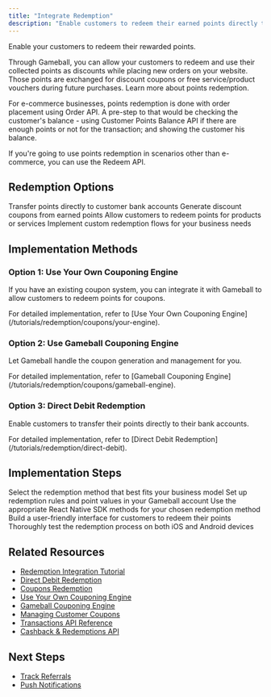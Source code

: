 ```yaml
---
title: "Integrate Redemption"
description: "Enable customers to redeem their earned points directly through your React Native app"
---
```


Enable your customers to redeem their rewarded points.

Through Gameball, you can allow your customers to redeem and use their collected points as discounts while placing new orders on your website. Those points are exchanged for discount coupons or free service/product vouchers during future purchases. Learn more about points redemption.

For e-commerce businesses, points redemption is done with order placement using Order API. A pre-step to that would be checking the customer's balance - using Customer Points Balance API if there are enough points or not for the transaction; and showing the customer his balance.

If you're going to use points redemption in scenarios other than e-commerce, you can use the Redeem API.

## Redemption Options

<CardGroup cols={2}>
  <Card title="Direct Debit Redemption" icon="credit-card" href="/tutorials/redemption/direct-debit">
    Transfer points directly to customer bank accounts
  </Card>

  <Card title="Coupon Redemption" icon="ticket" href="/tutorials/redemption/coupons/index">
    Generate discount coupons from earned points
  </Card>

  <Card title="Product Redemption" icon="gift">
    Allow customers to redeem points for products or services
  </Card>

  <Card title="Custom Redemption" icon="tag">
    Implement custom redemption flows for your business needs
  </Card>
</CardGroup>

## Implementation Methods

### Option 1: Use Your Own Couponing Engine

If you have an existing coupon system, you can integrate it with Gameball to allow customers to redeem points for coupons.

<Info>
For detailed implementation, refer to [Use Your Own Couponing Engine](/tutorials/redemption/coupons/your-engine).
</Info>

### Option 2: Use Gameball Couponing Engine

Let Gameball handle the coupon generation and management for you.

<Info>
For detailed implementation, refer to [Gameball Couponing Engine](/tutorials/redemption/coupons/gameball-engine).
</Info>

### Option 3: Direct Debit Redemption

Enable customers to transfer their points directly to their bank accounts.

<Info>
For detailed implementation, refer to [Direct Debit Redemption](/tutorials/redemption/direct-debit).
</Info>

## Implementation Steps

<Steps>
<Step title="Choose Redemption Method">
  Select the redemption method that best fits your business model
</Step>

<Step title="Configure Redemption Rules">
  Set up redemption rules and point values in your Gameball account
</Step>

<Step title="Integrate SDK Methods">
  Use the appropriate React Native SDK methods for your chosen redemption method
</Step>

<Step title="Create User Interface">
  Build a user-friendly interface for customers to redeem their points
</Step>

<Step title="Test Redemption Flow">
  Thoroughly test the redemption process on both iOS and Android devices
</Step>
</Steps>

## Related Resources

- [Redemption Integration Tutorial](/tutorials/redemption/index)
- [Direct Debit Redemption](/tutorials/redemption/direct-debit)
- [Coupons Redemption](/tutorials/redemption/coupons/index)
- [Use Your Own Couponing Engine](/tutorials/redemption/coupons/your-engine)
- [Gameball Couponing Engine](/tutorials/redemption/coupons/gameball-engine)
- [Managing Customer Coupons](/tutorials/managing-customers-coupons)
- [Transactions API Reference](/api-reference/transactions/transactions)
- [Cashback & Redemptions API](/api-reference/transactions/cashback-and-redemptions/index)

## Next Steps

- [Track Referrals](/installation-guide/react-native/track-referrals)
- [Push Notifications](/installation-guide/react-native/push-notifications)
